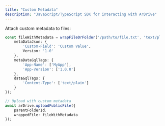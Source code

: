 ```yaml
---
title: "Custom Metadata"
description: "JavaScript/TypeScript SDK for interacting with ArDrive"
---
```


Attach custom metadata to files:

```typescript
const fileWithMetadata = wrapFileOrFolder('/path/to/file.txt', 'text/plain', {
    metaDataJson: {
        'Custom-Field': 'Custom Value',
        Version: '1.0'
    },
    metaDataGqlTags: {
        'App-Name': ['MyApp'],
        'App-Version': ['1.0.0']
    },
    dataGqlTags: {
        'Content-Type': ['text/plain']
    }
});

// Upload with custom metadata
await arDrive.uploadPublicFile({
    parentFolderId,
    wrappedFile: fileWithMetadata
});
```